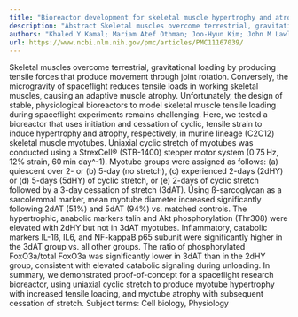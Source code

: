 ```yaml
---
title: "Bioreactor development for skeletal muscle hypertrophy and atrophy by manipulating uniaxial cyclic strain: proof of concept"
description: "Abstract Skeletal muscles overcome terrestrial, gravitational loading by producing tensile forces that produce movement through joint rotation. Conversely, the microgravity of spaceflight reduces tens..."
authors: "Khaled Y Kamal; Mariam Atef Othman; Joo-Hyun Kim; John M Lawler"
url: https://www.ncbi.nlm.nih.gov/pmc/articles/PMC11167039/
---
```


Skeletal muscles overcome terrestrial, gravitational loading by producing tensile forces that produce movement through joint rotation. Conversely, the microgravity of spaceflight reduces tensile loads in working skeletal muscles, causing an adaptive muscle atrophy. Unfortunately, the design of stable, physiological bioreactors to model skeletal muscle tensile loading during spaceflight experiments remains challenging. Here, we tested a bioreactor that uses initiation and cessation of cyclic, tensile strain to induce hypertrophy and atrophy, respectively, in murine lineage (C2C12) skeletal muscle myotubes. Uniaxial cyclic stretch of myotubes was conducted using a StrexCell® (STB-1400) stepper motor system (0.75 Hz, 12% strain, 60 min day^-1). Myotube groups were assigned as follows: (a) quiescent over 2- or (b) 5-day (no stretch), (c) experienced 2-days (2dHY) or (d) 5-days (5dHY) of cyclic stretch, or (e) 2-days of cyclic stretch followed by a 3-day cessation of stretch (3dAT). Using ß-sarcoglycan as a sarcolemmal marker, mean myotube diameter increased significantly following 2dAT (51%) and 5dAT (94%) vs. matched controls. The hypertrophic, anabolic markers talin and Akt phosphorylation (Thr308) were elevated with 2dHY but not in 3dAT myotubes. Inflammatory, catabolic markers IL-1ß, IL6, and NF-kappaB p65 subunit were significantly higher in the 3dAT group vs. all other groups. The ratio of phosphorylated FoxO3a/total FoxO3a was significantly lower in 3dAT than in the 2dHY group, consistent with elevated catabolic signaling during unloading. In summary, we demonstrated proof-of-concept for a spaceflight research bioreactor, using uniaxial cyclic stretch to produce myotube hypertrophy with increased tensile loading, and myotube atrophy with subsequent cessation of stretch. Subject terms: Cell biology, Physiology
